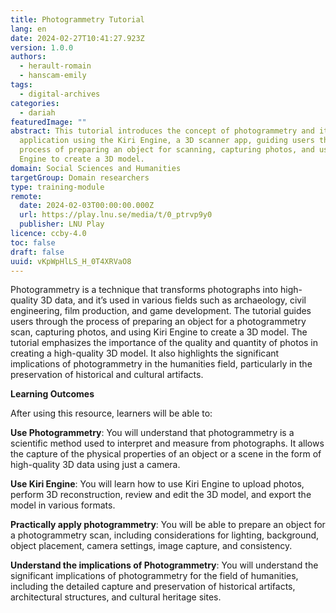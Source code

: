 ```yaml
---
title: Photogrammetry Tutorial
lang: en
date: 2024-02-27T10:41:27.923Z
version: 1.0.0
authors:
  - herault-romain
  - hanscam-emily
tags:
  - digital-archives
categories:
  - dariah
featuredImage: ""
abstract: This tutorial introduces the concept of photogrammetry and its
  application using the Kiri Engine, a 3D scanner app, guiding users through the
  process of preparing an object for scanning, capturing photos, and using Kiri
  Engine to create a 3D model.
domain: Social Sciences and Humanities
targetGroup: Domain researchers
type: training-module
remote:
  date: 2024-02-03T00:00:00.000Z
  url: https://play.lnu.se/media/t/0_ptrvp9y0
  publisher: LNU Play
licence: ccby-4.0
toc: false
draft: false
uuid: vKpWpHlLS_H_0T4XRVaO8
---
```

Photogrammetry is a technique that transforms photographs into high-quality 3D data, and it’s used in various fields such as archaeology, civil engineering, film production, and game development. The tutorial guides users through the process of preparing an object for a photogrammetry scan, capturing photos, and using Kiri Engine to create a 3D model. The tutorial emphasizes the importance of the quality and quantity of photos in creating a high-quality 3D model. It also highlights the significant implications of photogrammetry in the humanities field, particularly in the preservation of historical and cultural artifacts.

**Learning Outcomes**

After using this resource, learners will be able to:

**Use Photogrammetry**: You will understand that photogrammetry is a scientific method used to interpret and measure from photographs. It allows the capture of the physical properties of an object or a scene in the form of high-quality 3D data using just a camera.

**Use Kiri Engine**: You will learn how to use Kiri Engine to upload photos, perform 3D reconstruction, review and edit the 3D model, and export the model in various formats.

**Practically apply photogrammetry**: You will be able to prepare an object for a photogrammetry scan, including considerations for lighting, background, object placement, camera settings, image capture, and consistency.

**Understand the implications of Photogrammetry**: You will understand the significant implications of photogrammetry for the field of humanities, including the detailed capture and preservation of historical artifacts, architectural structures, and cultural heritage sites.

<ExternalResource title="Interested in learning more?" subtitle="Check out &quot;Photogrammetry Tutorial&quot;" url="https://play.lnu.se/media/t/0_ptrvp9y0" />

